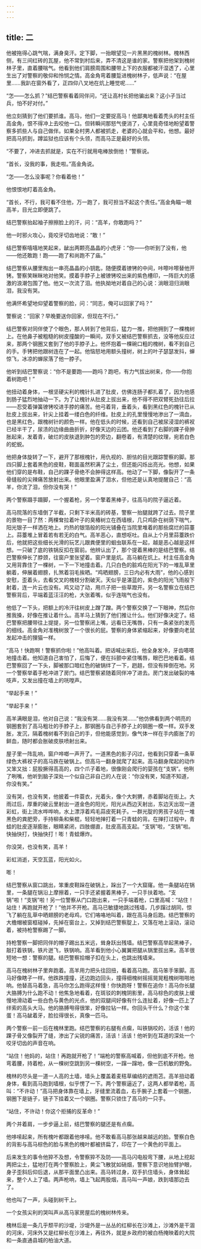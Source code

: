 ```yaml
---
---
---
```

title: 二
---




他被拖得心跳气喘，满身臭汗。定下脚，一抬眼望见一片黑黑的槐树林。槐林西侧，有三间红砖的瓦屋，他不常到村后来，弄不清这是谁的家。警察把他架到槐树林子里，直着腰喘气。他看到他们肩膀周围和腰带上下的衣服都被汗湿透了，心里生出了对警察的敬仰和怜悯之情。高金角弯着腰踅进槐树林子，低声说：“在屋里……我趴在窗外看了，正四仰八叉地在炕上睡觉呢……”

“怎——怎么抓？”结巴警察看着同伴问，“还让高村长把他骗出来？这小子当过兵，怕不好对付。”

他立刻猜到了他们要抓谁。高马，他们一定要捉高马！他鄙夷地看着秃头的村主任高金角，恨不得冲上去咬他一口。但转瞬间那怒气便消了，心里竟奇怪地盼望着警察多抓些人与自己做伴。如果全村男人都被抓走，老婆的心就会平和，他想。最好把高马抓到，蹲监狱也应该有个头领，而高马正是最好的头领。

“不要了，冲进去抓就是，实在不行就用电棒放倒他！”警察说。

“首长，没我的事，我走啦。”高金角说。

“怎——怎么没事呢？你看着他！”

他恨恨地盯着高金角。

“首长，不行，我可看不住他，万一跑了，我可担当不起这个责任。”高金角瞄一眼高羊，目光立即便跳了。

结巴警察抬起袖子擦擦脸上的汗，问：“高羊，你敢跑吗？”

他一时邪火攻心，竟咬牙切齿地说：“敢！”

结巴警察嘻嘻地笑起来，龇出两颗亮晶晶的小虎牙：“你——你听到了没有，他——他还敢跑！跑——跑了和尚跑不了庙。”

结巴警察从腰里掏出一串亮晶晶的小钥匙，随便摸着镣铐的中间，咔嚓咔嚓替他开铐。警察笑眯眯地对他笑。摸着手脖子上被镣铐咬出来的紫色槽印，一阵巨大的感激的浪潮包围了他。他又一次流了泪。他执拗地对着自己的心说：淌眼泪归淌眼泪，我没有哭。

他满怀希望地仰望着警察的脸，问：“同志，俺可以回家了吗？”

警察说：“回家？早晚要送你回家，但现在不行。”

结巴警察对同伴使了个眼色，那人转到了他背后，猛力一推，把他拥到了一棵槐树上。在他鼻子被粗糙的树皮撞酸的一瞬间，双手又被结巴警察抓去，没等他反应过来，那两个钢圈又套到了他的手脖子上。他怀抱着一棵碗口粗的槐树，看不到自己的手。手铐把他跟树连在了一起。他恼怒地用额头撞树，树上的叶子瑟瑟发抖，蝉惊飞，冰凉的蝉尿落了他一脖子。

他听到结巴警察说：“你不是要跑——跑吗？跑吧，有力气拔出树来，你——你抱着树跑吧！”

他扭动着身体，一根坚硬尖利的槐针扎进了肚皮，仿佛连肠子都扎着了，因为他感到肠子猛烈地抽动一下。为了让槐针从肚皮上拔出来，他不得不把双臂死劲往后拉——忍受着弹簧镣铐咬进手脖的痛苦。他弓着背，垂着头，看到黑红色的槐针已从肚皮上拔出来，针尖上挂着一缕白色的纤维。肚皮上的孔里慢慢地渗出了一滴血，也是黑红色，跟槐树针的颜色一样。他在低头的时候，还看到自己被尿浸湿的裤衩已经半干了，尿渍的边缘曲曲折折，好像天边的云团。他还看到了右脚的踝子骨肿胀起来，发着青，破烂的皮肤退到肿包的旁边，翻卷着，有清楚的纹理，宛若白色的蛇蜕。

他把身体旋转了一下，避开了那根槐针，用仇视的、胆怯的目光跟踪警察的脚。那四只脚上套着黑色的皮鞋，鞋面虽然积满了尘土，但还能闪烁出亮光。他想，如果他们穿的是布鞋，自己的踝子骨绝不会肿得这样高。他动了一下脚，像裂开了一条骨缝般的尖辣痛苦放射出来。他眼里盈满了泪水，但他还是认真地提醒自己：“高羊，你流了泪，但你没有哭！”

两个警察蹑手蹑脚，一个握着枪，另一个擎着黑棒子，往高马的院子逼近着。

高马院落的东墙倒了半截，只剩下半米高的砖基，警察一抬腿就跨了过去。院子里的景物一目了然：两棵耷拉着叶子的臭椿树立在西墙根，几只鸡卧在树荫下喘气，阳光银子一样洒在地上。灼热的银箔般的阳光铺叠在当院里堆着的那些腐烂的蒜薹上。蒜薹堆上冒着若有若无的白气。高羊恶心，直想呕吐。自从上个月里蒜薹跌价后，他就把这些细长光滑的玩艺儿跟粪便里的蛔虫联系在一起，越是恶心越是这样想。一只破了底的铁锅反扣在窗前。他辨认出了，那个提着黑棒的是结巴警察。结巴警察伸长了脖颈，往窗户里张望着。窗户里是炕。高马躺在炕上。村主任高金角又用背靠住了一棵树，一下一下地撞击着。几只白色的脏鸡在阳光下的一堆乱草里躺着，伸展着翅膀，扎煞着羽毛挨晒。“鸡晒翅膀，三日内必有大雨”，他的心感到安慰，歪着头，去看交叉的槐枝分割破天。天似乎是湛蓝的，紫色的阳光飞雨般下射着，连一片云也没有。鸡又动了动，用爪子把一些草蹬开。另一名警察立在结巴警察背后，平端着蓝汪汪的枪，大张着嘴，似乎连喘气也没有。

他低了一下头，把额上的冷汗往树皮上蹭了蹭。两个警察交换了一下眼神，然后你推我搡，好像在推让着什么。高羊马上猜到了他们推让什么。他们好像决定了。结巴警察把腰带往上提提，另一位警察闭上嘴，远看已无嘴唇，只有一条紧张的发亮的细线。高金角对准槐树放了一个很长的屁。警察的身体紧缩起来，好像要向老鼠发起冲击的狸猫一样。

“高马！快跑啊！警察抓你啦！”他高叫着。把话喊出来后，他全身发冷，牙齿嗒嗒地撞击着。他知道自己害怕了，后悔了，便在抖颤中紧住嘴唇，眼巴巴地看着。结巴警察回了一下头，脚被那口暗红色的破锅绊了一下，趔趄，但没有摔倒在地。另一个警察举着手枪冲进了房门。结巴警察紧随着同伴冲了进去。房门发出破裂的咯吱声，又发出撞在墙上的咣嘡声。

“举起手来！”

“举起手来！”

高羊满眼是泪，他对自己说：“我没有哭……我没有哭……”他仿佛看到两个明亮的钢圈套到了高马粗壮的手脖子上，那钢圈与自己手脖子上的钢圈一模一样。双手发胀，发沉，隔着槐树看不到自己的手，但他能感觉到，像气体一样在手内膨胀了的鲜血，随时都会胀破皮肤喷射出来。

屋子里一阵乱响，窗户哗啷一声开了。一道黑色的影子闪过，他看到只穿着一条草绿色大裤衩子的高马跌在破锅上。但高马一翻身就爬了起来。高马翻身爬起的动作又笨又拙：屁股撅得高高的，四个爪子着地，很像刚会爬行的婴孩在“支锅”。他咧了咧嘴，他听到脑子深处一个似自己非自己的人在说：“你没有笑，知道不知道，你没有笑。”

没有哭，也没有笑，他披着一件蓑衣，光着头，像个大刺猬，赤着脚站在街上。大雨过后，厚重的破云里射出一道金色的阳光，阳光从西边天射出，东边天出现一道彩虹，街上流水哗哗响，水上漂浮着鸡毛蒜皮死耗子。一群光腚的男孩子站在一堆黑色的粪肥旁，手持柳条和柴棍，轻轻地掸打着一只青蛙的背。在掸打过程中，青蛙的肚皮逐渐膨胀，眼睛紧闭，四肢绷直，肚皮高高支起。“支锅”啦，“支锅”啦。快抽快打，快抽快打！嘭！青蛙爆炸。

你没哭，也没有笑，高羊！

彩虹消逝，天空瓦蓝，阳光如火。

嘭！

结巴警察从窗口跳出，笨重皮鞋跺在破锅上，跺出了一个大窟窿。他一条腿站在锅里，一条腿在锅沿上摩擦着，一只手还紧握着黑棒子，一只手扶着地。“支锅”啦！“支锅”啦！另一位警察从门口跑出来，一只手端着枪，口里高喊：“站住！站住！再跑就开枪了！”他并不开枪。高马已敏捷地跳过残墙，几步蹿过胡同，惊飞了躺在乱草中晒翅膀的老母鸡，它们咯咯地叫着，跟在高马身后跑。结巴警察的大檐帽被窗框碰掉，先掉在窗台上，又掉到结巴警察腚上，又落在地上滚动，滚动着，被持枪警察踢了一脚。

持枪警察一脚把同伴的帽子踢出五米远，耸身跃出残墙。结巴警察高举起黑棒子，敲打着铁锅，铁片迸飞，铁锅响。高羊看到他小心翼翼把腿从锅里拔出来。高羊很短地一想：警察的腿。结巴警察拾帽子扣在头上，也跳出残墙来。

高马在槐树林子里奔跑着。高羊用力把头往回扭，看着高马跑。高马笨手笨脚。高马好像瞎子一样。他跌跌撞撞，还边跑边回头，撞得细槐树摇摇晃晃粗槐树啪啪地响。他替高马着急，高马你怎么跑得这样慢！你快跑呀！警察在追你！高马你长腿大胳膊为什么跑不动！他焦急地看着，在斑驳的刺槐阴影里，高马棕色的皮肤上缓慢地滑动着一些白色与黄色的光点，他的双腿间好像有什么连扯着，好像一匹上了绊索的高头大马。他的胳膊甩得很笨，好像拉钻一样。你回头干什么？你这个笨蛋！高马龇着牙，脸拉得很长，真像一匹马。

两个警察一前一后在槐林里跑。结巴警察的右腿有点瘸，叫铁锅咬的，活该！他的踝子骨又像裂开了缝，渗出了尖锐的痛苦，活该！活该！他听到在耳道的深处一个咬牙切齿的声音在响。

“站住！他妈的，站住！再跑就开枪了！”端枪的警察高喊着，但他到底不开枪。他弯着腰，持着枪，从一棵树空跳到另一棵树空，一蹿一蹿地，像一匹机敏的野兔。

槐林的尽头是一道一人高的土墙，墙头上覆盖着麦秸草编结的遮雨苫。高羊扭动着身体，看到高马跑到墙根，似乎愣了一下。两个警察逼近了，这两人都举着枪，高叫：“不许动！”高马把身体靠在墙上，牙缝里流着血，右手腕子上套着一个钢圈，钢圈下是链子，链子下挂着又一个钢圈。警察只锁住了高马的一只手。

“站住，不许动！你这个拒捕的反革命！”

两个并着肩，一步步逼上前，结巴警察的腿还是有点瘸。

他哆嗦起来，所有槐叶都跟着他哆嗦。他不敢看高马那张越来越远的脸。警察白色的背影与高马棕色的脸与黑色的槐叶都被挤扁了，印在了一个黄色的平面上。

后来发生的事令他猝不及想，令警察猝不及防——高马闪电般弯下腰，从地上挖起两把尘土，猛地打在两个警察脸上，黄尘飞散犹如硝烟，警察下意识地抬臂护眼，身子歪斜后仰后退，从那平面里凸出来。高马转过身，双手扒住墙头，身体耸起来，整个人上了墙。两声枪响，墙上飞起两股烟，高马叫一声娘，跌到墙那边去了。

他也叫了一声，头碰到树干上。

一个女孩尖利的哭叫声从高马家房屋后的槐树林传来。

槐林后是一条几乎颓平的沙堤，沙堤外是一丛丛的红柳长在沙滩上，沙滩外是干涸的河床，河床外又是红柳长在沙滩上，再往外，就是乡政府的被白杨掩映着的大院和一条直通县城的柏油大道。
